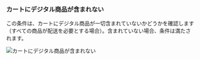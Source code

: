 ### カートにデジタル商品が含まれない

この条件は、カートにデジタル商品が一切含まれていないかどうかを確認します（すべての商品が配送を必要とする場合）。含まれていない場合、条件は満たされます。

<img
  src="/images/essentials/condition-sets/cart-has-no-digital-product.webp"
  alt="カートにデジタル商品が含まれない"
/>
